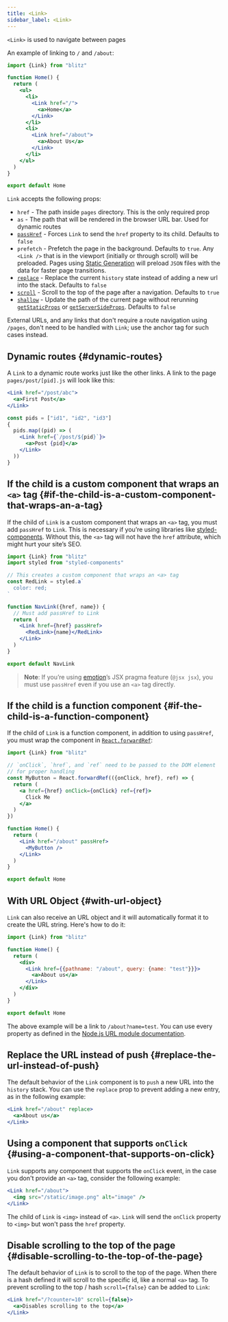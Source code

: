 ```yaml
---
title: <Link>
sidebar_label: <Link>
---
```


`<Link>` is used to navigate between pages

An example of linking to `/` and `/about`:

```jsx
import {Link} from "blitz"

function Home() {
  return (
    <ul>
      <li>
        <Link href="/">
          <a>Home</a>
        </Link>
      </li>
      <li>
        <Link href="/about">
          <a>About Us</a>
        </Link>
      </li>
    </ul>
  )
}

export default Home
```

`Link` accepts the following props:

- `href` - The path inside `pages` directory. This is the only required
  prop
- `as` - The path that will be rendered in the browser URL bar. Used for
  dynamic routes
- [`passHref`](#if-the-child-is-a-custom-component-that-wraps-an-a-tag) -
  Forces `Link` to send the `href` property to its child. Defaults to
  `false`
- `prefetch` - Prefetch the page in the background. Defaults to `true`.
  Any `<Link />` that is in the viewport (initially or through scroll)
  will be preloaded. Pages using [Static Generation](./get-static-props)
  will preload `JSON` files with the data for faster page transitions.
- [`replace`](#replace-the-url-instead-of-push) - Replace the current
  `history` state instead of adding a new url into the stack. Defaults to
  `false`
- [`scroll`](#disable-scrolling-to-the-top-of-the-page) - Scroll to the
  top of the page after a navigation. Defaults to `true`
- [`shallow`](./shallow-routing) - Update the path of the current page
  without rerunning [`getStaticProps`](./get-static-props) or
  [`getServerSideProps`](./get-server-side-props). Defaults to `false`

External URLs, and any links that don't require a route navigation using
`/pages`, don't need to be handled with `Link`; use the anchor tag for
such cases instead.

## Dynamic routes {#dynamic-routes}

A `Link` to a dynamic route works just like the other links. A link to the
page `pages/post/[pid].js` will look like this:

```jsx
<Link href="/post/abc">
  <a>First Post</a>
</Link>
```

```jsx
const pids = ["id1", "id2", "id3"]
{
  pids.map((pid) => (
    <Link href={`/post/${pid}`}>
      <a>Post {pid}</a>
    </Link>
  ))
}
```

## If the child is a custom component that wraps an `<a>` tag {#if-the-child-is-a-custom-component-that-wraps-an-a-tag}

If the child of `Link` is a custom component that wraps an `<a>` tag, you
must add `passHref` to `Link`. This is necessary if you’re using libraries
like [styled-components](https://styled-components.com/). Without this,
the `<a>` tag will not have the `href` attribute, which might hurt your
site’s SEO.

```jsx
import {Link} from "blitz"
import styled from "styled-components"

// This creates a custom component that wraps an <a> tag
const RedLink = styled.a`
  color: red;
`

function NavLink({href, name}) {
  // Must add passHref to Link
  return (
    <Link href={href} passHref>
      <RedLink>{name}</RedLink>
    </Link>
  )
}

export default NavLink
```

> **Note**: If you’re using [emotion](https://emotion.sh/)’s JSX pragma
> feature (`@jsx jsx`), you must use `passHref` even if you use an `<a>`
> tag directly.

## If the child is a function component {#if-the-child-is-a-function-component}

If the child of `Link` is a function component, in addition to using
`passHref`, you must wrap the component in
[`React.forwardRef`](https://reactjs.org/docs/react-api.html#reactforwardref):

```jsx
import {Link} from "blitz"

// `onClick`, `href`, and `ref` need to be passed to the DOM element
// for proper handling
const MyButton = React.forwardRef(({onClick, href}, ref) => {
  return (
    <a href={href} onClick={onClick} ref={ref}>
      Click Me
    </a>
  )
})

function Home() {
  return (
    <Link href="/about" passHref>
      <MyButton />
    </Link>
  )
}

export default Home
```

## With URL Object {#with-url-object}

`Link` can also receive an URL object and it will automatically format it
to create the URL string. Here's how to do it:

```jsx
import {Link} from "blitz"

function Home() {
  return (
    <div>
      <Link href={{pathname: "/about", query: {name: "test"}}}>
        <a>About us</a>
      </Link>
    </div>
  )
}

export default Home
```

The above example will be a link to `/about?name=test`. You can use every
property as defined in the
[Node.js URL module documentation](https://nodejs.org/api/url.html#url_url_strings_and_url_objects).

## Replace the URL instead of push {#replace-the-url-instead-of-push}

The default behavior of the `Link` component is to `push` a new URL into
the `history` stack. You can use the `replace` prop to prevent adding a
new entry, as in the following example:

```jsx
<Link href="/about" replace>
  <a>About us</a>
</Link>
```

## Using a component that supports `onClick` {#using-a-component-that-supports-on-click}

`Link` supports any component that supports the `onClick` event, in the
case you don't provide an `<a>` tag, consider the following example:

```jsx
<Link href="/about">
  <img src="/static/image.png" alt="image" />
</Link>
```

The child of `Link` is `<img>` instead of `<a>`. `Link` will send the
`onClick` property to `<img>` but won't pass the `href` property.

## Disable scrolling to the top of the page {#disable-scrolling-to-the-top-of-the-page}

The default behavior of `Link` is to scroll to the top of the page. When
there is a hash defined it will scroll to the specific id, like a normal
`<a>` tag. To prevent scrolling to the top / hash `scroll={false}` can be
added to `Link`:

```jsx
<Link href="/?counter=10" scroll={false}>
  <a>Disables scrolling to the top</a>
</Link>
```
